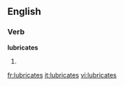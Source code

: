 
==English==

===Verb===
'''lubricates'''

# {{third-person singular of|[[lubricate]]}}

[[fr:lubricates]]
[[it:lubricates]]
[[vi:lubricates]]